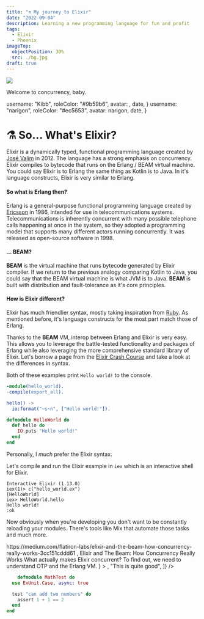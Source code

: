 ```yaml
---
title: "⚗️ My journey to Elixir"
date: "2022-09-04"
description: Learning a new programming language for fun and profit
tags:
  - Elixir
  - Phoenix
imageTop:
  objectPosition: 30%
  src: ./bg.jpg
draft: true
---
```



![](https://opengraph.githubassets.com/0/elixir-lang/elixir)
<Caption>Welcome to concurrency, baby.</Caption>


  username: "Kibb",
  roleColor: "#9b59b6",
  avatar: <KibbAvatar />,
	date,
}
  username: "narigon",
  roleColor: "#ec5653",
  avatar: narigon,
	date,
}

# ⚗ So... What's Elixir?
Elixir is a dynamically typed, functional programming language created by [José Valim](https://twitter.com/josevalim) in 2012.
The language has a strong emphasis on <T>concurrency</T>. Elixir compiles to bytecode that runs on the <T>Erlang / BEAM</T> virtual machine.
You could say Elixir is to Erlang the same thing as Kotlin is to Java. In it's language constructs, Elixir is very similar to Erlang.

#### So what is Erlang then?
Erlang is a general-purpose functional programming language created by [Ericsson](https://en.wikipedia.org/wiki/Ericsson) in 1986, intended for use in telecommunications systems.
Telecommunications is inherently concurrent with many possible telephone calls happening at once in the system, so they adopted a programming model that supports many different actors running concurrently.
It was released as open-source software in 1998.

#### ... BEAM?
**BEAM** is the virtual machine that runs bytecode generated by Elixir compiler.
If we return to the previous analogy comparing Kotlin to Java, you could say that the BEAM virtual machine is what JVM is to Java.
**BEAM** is built with distribution and fault-tolerance as it's core principles.

#### How is Elixir different?
Elixir has much friendlier syntax, mostly taking inspiration from [Ruby](https://www.ruby-lang.org/en/). As mentioned before, it's language constructs for the most part match those of Erlang.  


Thanks to the **BEAM** VM, interop between Erlang and Elixir is very easy. This allows you to leverage the battle-tested functionality and packages of Erlang while also leveraging the more comprehensive standard library of Elixir.
Let's borrow a page from the [Elixir Crash Course](https://elixir-lang.org/crash-course.html) and take a look at the differences in syntax.  

Both of these examples print `Hello world!` to the console.
```erlang {title: "hello_world.erl"}
-module(hello_world).
-compile(export_all).

hello() ->
  io:format("~s~n", ["Hello world!"]).
```

```elixir {title: "hello_world.ex"}
defmodule HelloWorld do
  def hello do
    IO.puts "Hello world!"
  end
end
```
Personally, I *much* prefer the Elixir syntax.

Let's compile and run the Elixir example in `iex` which is an interactive shell for Elixir.
```shell
Interactive Elixir (1.13.0)
iex(1)> c("hello_world.ex")
[HelloWorld]
iex> HelloWorld.hello
Hello world!
:ok
```
Now obviously when you're developing you don't want to be constantly reloading your modules. There's tools like <T>Mix</T> that automate those tasks and much more.

<DiscordMessageContainer>
  <DiscordMessage
    {...narigonProps}
    messages={[
      "Where could I read more about why exactly Elixir is good for concurrency and how exactly does it scale?",
    ]}
  />
  <DiscordMessage
    {...friendProps}
    messages={[
      <DiscordMessageText>
        <Link href="https://medium.com/flatiron-labs/elixir-and-the-beam-how-concurrency-really-works-3cc151cddd61">
          https://medium.com/flatiron-labs/elixir-and-the-beam-how-concurrency-really-works-3cc151cddd61
        </Link>
      </DiscordMessageText>,
      <DiscordMessageText my={3}>
        <DiscordEmbed
          color="gray.700"
          top="Medium"
          content={
            <>
              <Link
                href="https://medium.com/flatiron-labs/elixir-and-the-beam-how-concurrency-really-works-3cc151cddd61"
                color="blue.400"
              >
                Elixir and The Beam: How Concurrency Really Works
              </Link>
              <Text color="discordTextColor" fontWeight="thin">
                What actually makes Elixir concurrent? To find out, we need to
                understand OTP and the Erlang VM.
              </Text>
            </>
          }
        >
          <Link
            rel="external noopener noreferrer"
            target="_blank"
            href="https://medium.com/flatiron-labs/elixir-and-the-beam-how-concurrency-really-works-3cc151cddd61"
          >
            <Box
              as="img"
              borderRadius="md"
              width="100%"
              height="315px"
              src="https://miro.medium.com/focal/1200/632/36/35/1*X14b2Clrv0kgSNqcvwFUdg.png"
              frameborder="0"
            />
          </Link>
        </DiscordEmbed>
      </DiscordMessageText>,
      "This is quite good",
    ]}
  />
  <DiscordMessage
    {...narigonProps}
    messages={["cheers"]}
  />
</DiscordMessageContainer>

```elixir {h: "1,3", lines:true}
	defmodule MathTest do
  use ExUnit.Case, async: true

  test "can add two numbers" do
    assert 1 + 1 == 2
  end
end
```
